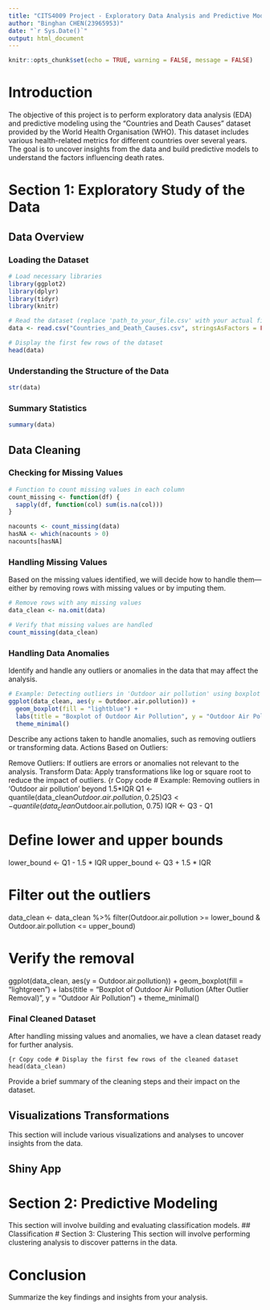 ```yaml
---
title: "CITS4009 Project - Exploratory Data Analysis and Predictive Modeling"
author: "Binghan CHEN(23965953)"
date: "`r Sys.Date()`"
output: html_document
---
```


```r
knitr::opts_chunk$set(echo = TRUE, warning = FALSE, message = FALSE)
```

# Introduction

The objective of this project is to perform exploratory data analysis (EDA) and predictive modeling using the "Countries and Death Causes" dataset provided by the World Health Organisation (WHO). This dataset includes various health-related metrics for different countries over several years. The goal is to uncover insights from the data and build predictive models to understand the factors influencing death rates.

# Section 1: Exploratory Study of the Data

## Data Overview

### Loading the Dataset

```r

# Load necessary libraries
library(ggplot2)
library(dplyr)
library(tidyr)
library(knitr)

# Read the dataset (replace 'path_to_your_file.csv' with your actual file path)
data <- read.csv("Countries_and_Death_Causes.csv", stringsAsFactors = FALSE)

# Display the first few rows of the dataset
head(data)

```

### Understanding the Structure of the Data

```r
str(data)
```

### Summary Statistics

```r
summary(data)
```

## Data Cleaning

### Checking for Missing Values

```r
# Function to count missing values in each column
count_missing <- function(df) {
  sapply(df, function(col) sum(is.na(col)))
}

nacounts <- count_missing(data) 
hasNA <- which(nacounts > 0) 
nacounts[hasNA]
```

### Handling Missing Values
Based on the missing values identified, we will decide how to handle them—either by removing rows with missing values or by imputing them.

```r
# Remove rows with any missing values
data_clean <- na.omit(data)

# Verify that missing values are handled
count_missing(data_clean)
```

### Handling Data Anomalies
Identify and handle any outliers or anomalies in the data that may affect the analysis.

```r
# Example: Detecting outliers in 'Outdoor air pollution' using boxplot
ggplot(data_clean, aes(y = Outdoor.air.pollution)) +
  geom_boxplot(fill = "lightblue") +
  labs(title = "Boxplot of Outdoor Air Pollution", y = "Outdoor Air Pollution") +
  theme_minimal()
```
Describe any actions taken to handle anomalies, such as removing outliers or transforming data.
Actions Based on Outliers:

Remove Outliers: If outliers are errors or anomalies not relevant to the analysis.
Transform Data: Apply transformations like log or square root to reduce the impact of outliers.
{r
Copy code
# Example: Removing outliers in 'Outdoor air pollution' beyond 1.5*IQR
Q1 <- quantile(data_clean$Outdoor.air.pollution, 0.25)
Q3 <- quantile(data_clean$Outdoor.air.pollution, 0.75)
IQR <- Q3 - Q1

# Define lower and upper bounds
lower_bound <- Q1 - 1.5 * IQR
upper_bound <- Q3 + 1.5 * IQR

# Filter out the outliers
data_clean <- data_clean %>%
  filter(Outdoor.air.pollution >= lower_bound & Outdoor.air.pollution <= upper_bound)

# Verify the removal
ggplot(data_clean, aes(y = Outdoor.air.pollution)) +
  geom_boxplot(fill = "lightgreen") +
  labs(title = "Boxplot of Outdoor Air Pollution (After Outlier Removal)", y = "Outdoor Air Pollution") +
  theme_minimal()

### Final Cleaned Dataset
After handling missing values and anomalies, we have a clean dataset ready for further analysis.

```{r
Copy code
# Display the first few rows of the cleaned dataset
head(data_clean)
```

Provide a brief summary of the cleaning steps and their impact on the dataset.

## Visualizations Transformations 
This section will include various visualizations and analyses to uncover insights from the data.

## Shiny App

# Section 2: Predictive Modeling
This section will involve building and evaluating classification models.
## Classification
# Section 3: Clustering
This section will involve performing clustering analysis to discover patterns in the data.

# Conclusion
Summarize the key findings and insights from your analysis.
